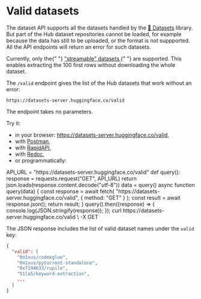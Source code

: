 # Valid datasets

The dataset API supports all the datasets handled by the [🤗 Datasets](https://github.com/huggingface/datasets) library. But part of the Hub dataset repositories cannot be loaded, for example because the data has still to be uploaded, or the format is not suppported. All the API endpoints will return an error for such datasets.

<Tip warning={true}>
  Currently, only the{" "}
  <a href="https://huggingface.co/docs/datasets/stream">
    "streamable" datasets
  </a>{" "}
  are supported. This enables extracting the 100 first rows without downloading
  the whole dataset.
</Tip>

The `/valid` endpoint gives the list of the Hub datasets that work without an error:

```
https://datasets-server.huggingface.co/valid
```

The endpoint takes no parameters.

Try it:

- in your browser: https://datasets-server.huggingface.co/valid,
- with [Postman](https://www.postman.com/huggingface/workspace/hugging-face-apis/request/23242779-17b761d0-b2b8-4638-a4f7-73be9049c324),
- with [RapidAPI](https://rapidapi.com/hugging-face-hugging-face-default/api/hugging-face-datasets-api),
- with [Redoc](https://redocly.github.io/redoc/?url=https://datasets-server.huggingface.co/openapi.json#operation/listValidDatasets),
- or programmatically:

<inferencesnippet>
<python>
API_URL = "https://datasets-server.huggingface.co/valid"
def query():
    response = requests.request("GET", API_URL)
    return json.loads(response.content.decode("utf-8"))
data = query()
</python>
<js>
async function query(data) {
    const response = await fetch(
        "https://datasets-server.huggingface.co/valid",
        {
            method: "GET"
        }
    );
    const result = await response.json();
    return result;
}
query().then((response) => {
    console.log(JSON.stringify(response));
});
</js>
<curl>
curl https://datasets-server.huggingface.co/valid \
        -X GET
</curl>
</inferencesnippet>

The JSON response includes the list of valid dataset names under the `valid` key:

```json
{
  "valid": [
    "0n1xus/codexglue",
    "0n1xus/pytorrent-standalone",
    "0x7194633/rupile",
    "51la5/keyword-extraction",
    ...
  ]
}
```
